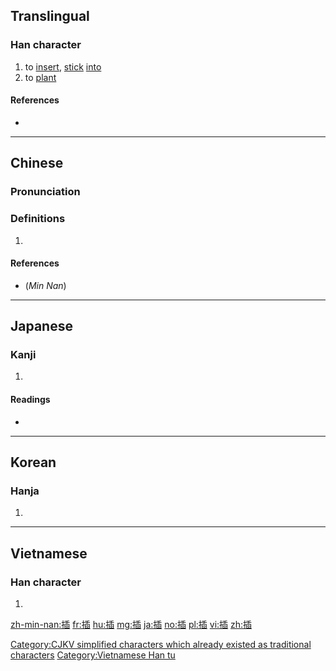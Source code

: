 {{xsee|[[挿]]|[[扱]]}}
==Translingual==
{{ja-forms|[[挿]]|插|插}}

===Han character===
{{Han char|rn=64|rad=手|as=09|sn=12|four=52077|canj=QHJX|ids=⿰扌臿}}

# to [[insert]], [[stick]] [[into]]
# to [[plant]]

====References====
* {{Han ref|kx=0441.240|dkj=12346|dj=0792.190|hdz=31918.050|uh=63D2|ud=25554|bh=B4A1|bd=46241}}

----

==Chinese==
{{zh-forms}}

===Pronunciation===
{{zh-pron
|m=chā
|c=caap3
|mn=chhah/chhap
|mn_note=chhah - vernacular, chhap - literary
|mc=y
|oc=y
|ma=Zh-cha.ogg
|cat=v
}}

===Definitions===
# {{rfdef|lang=zh}}

====References====
* (''Min Nan'') {{thcwd|8386}}

----

==Japanese==

===Kanji===
{{ja-kanji|grade=|rs=手09}}

# {{defn|lang=ja|sort=手09}}

====Readings====
* {{ja-readings|goon=[[しょう]]|kanon=[[そう]] (sō)|kun=[[さす]] (sasu), [[にない]] (ninai), [[とる]] (toru)}}

----

==Korean==

===Hanja===
{{ko-hanja|hangeul=[[삽]]|eumhun=|rv=sap|mr=sap|y=sap}}

# {{defn|lang=ko|sort=手09}}

----

==Vietnamese==

===Han character===
{{vi-readings|rs=手09|hanviet=[[chắp]], [[khắp]], [[sắp]], [[tháp]], [[xấp]], [[xếp]], [[sáp]], [[thạo]], [[tráp]], [[xép]], [[xẹp]]}}

# {{defn|lang=vi|sort=手09}}

[[Category:CJKV simplified characters which already existed as traditional characters]]
[[Category:Vietnamese Han tu]]

[[zh-min-nan:插]]
[[fr:插]]
[[hu:插]]
[[mg:插]]
[[ja:插]]
[[no:插]]
[[pl:插]]
[[vi:插]]
[[zh:插]]
